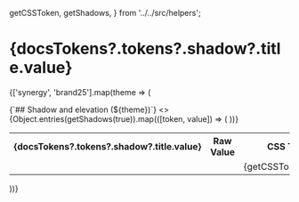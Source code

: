 
  getCSSToken,
  getShadows,
} from '../../src/helpers';

<Meta title="Tokens/Shadows" />

# {docsTokens?.tokens?.shadow?.title.value}

<MultiLineDescription value={docsTokens?.tokens?.shadow?.description?.value} />

{['synergy', 'brand25'].map(theme => (
  <div key={theme}>
    <Markdown>{`## Shadow and elevation (${theme})`}</Markdown>
    <table className={theme === 'synergy' ? `syn-theme-light` : `syn-theme-brand25-light`}>
      <tbody>
        <>
          <tr>
            <th>{docsTokens?.tokens?.shadow?.title.value}</th>
            <th>Raw Value</th>
            <th>CSS Token</th>
          </tr>
          {Object.entries(getShadows(true)).map(([token, value]) => (
            <tr key={`${token}-row`}>
              <td>
                <Shadow className={token.toLowerCase()} value={value} />
              </td>
              <td>
                <CopyRawCssPropValue value={token.toLowerCase()} cssProperty="box-shadow" />
              </td>
              <td>
                <CopyToClipBoard value={getCSSToken(token)}>
                  {getCSSToken(token)}
                </CopyToClipBoard>
              </td>
            </tr>
          ))}
        </>
      </tbody>
    </table>
  </div>
))}

